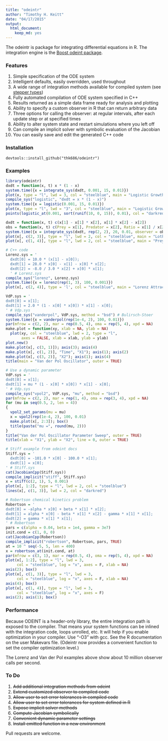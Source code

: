 ```yaml
---
title: "odeintr"
author: "Timothy H. Keitt"
date: "04/17/2015"
output:
  html_document:
    keep_md: yes
---
```


The odeintr is package for integrating differential equations in R. The integration engine is
the [Boost odeint package](http://www.odeint.com).

### Features

1. Simple specification of the ODE system
1. Intelligent defaults, easily overridden, used throughout
1. A wide range of integration methods available for compiled system (see [stepper types](http://www.boost.org/doc/libs/1_58_0/libs/numeric/odeint/doc/html/boost_numeric_odeint/odeint_in_detail/steppers.html#boost_numeric_odeint.odeint_in_detail.steppers.stepper_overview))
1. Fully automated compilation of ODE system specified in C++
1. Results returned as a simple data frame ready for analysis and plotting
1. Ability to specify a custom observer in R that can return arbitrary data
1. Three options for calling the observer: at regular intervals, after each update step or at specified times
1. Ability to alter system state and restart simulations where you left off
1. Can compile an implicit solver with symbolic evaluation of the Jacobian
1. You can easily save and edit the generated C++ code

### Installation

```
devtools::install_github("thk686/odeintr")
```

### Examples

```r
library(odeintr)
dxdt = function(x, t) x * (1 - x)
system.time({x = integrate_sys(dxdt, 0.001, 15, 0.01)})
plot(x, type = "l", lwd = 3, col = "steelblue", main = "Logistic Growth")
compile_sys("logistic", "dxdt = x * (1 - x)")
system.time({x = logistic(0.001, 15, 0.01)})
plot(x, type = "l", lwd = "3", col = "steelblue", main = "Logistic Growth")
points(logistic_at(0.001, sort(runif(10, 0, 15)), 0.01), col = "darkred")
```

```r
dxdt = function(x, t) c(x[1] - x[1] * x[2], x[1] * x[2] - x[2])
obs = function(x, t) c(Prey = x[1], Predator = x[2], Ratio = x[1] / x[2])
system.time({x = integrate_sys(dxdt, rep(2, 2), 20, 0.01, observer = obs)})
plot(x[, c(2, 3)], type = "l", lwd = 2, col = "steelblue", main = "Lotka-Volterra Phase Plot")
plot(x[, c(1, 4)], type = "l", lwd = 2, col = "steelblue", main = "Prey-Predator Ratio")
```

```r
# C++ code
Lorenz.sys = '
  dxdt[0] = 10.0 * (x[1] - x[0]);
  dxdt[1] = 28.0 * x[0] - x[1] - x[0] * x[2];
  dxdt[2] = -8.0 / 3.0 * x[2] + x[0] * x[1];
  ' # Lorenz.sys
compile_sys("lorenz", Lorenz.sys)
system.time({x = lorenz(rep(1, 3), 100, 0.001)})
plot(x[, c(2, 4)], type = 'l', col = "steelblue", main = "Lorenz Attractor")
```

```r
VdP.sys = '
dxdt[0] = x[1];
dxdt[1] = 2.0 * (1 - x[0] * x[0]) * x[1] - x[0];
' # Vdp.sys
compile_sys("vanderpol", VdP.sys, method = "bsd") # Bulirsch-Stoer
system.time({x = vanderpol(rep(1e-4, 2), 100, 0.01)})
par(mfrow = c(2, 2), mar = rep(0.5, 4), oma = rep(5, 4), xpd = NA)
make.plot = function(xy, xlab = NA, ylab = NA)
  plot(xy, col = "steelblue", lwd = 2, type = "l",
       axes = FALSE, xlab = xlab, ylab = ylab)
plot.new()
make.plot(x[, c(3, 1)]); axis(3); axis(4)
make.plot(x[, c(1, 2)], "Time", "X1"); axis(1); axis(2)
make.plot(x[, c(3, 2)], "X2"); axis(1); axis(4)
title(main = "Van der Pol Oscillator", outer = TRUE)
```

```r
# Use a dynamic parameter
VdP.sys = '
dxdt[0] = x[1];
dxdt[1] = mu * (1 - x[0] * x[0]) * x[1] - x[0];
' # Vdp.sys
compile_sys("vpol2", VdP.sys, "mu", method = "bsd")
par(mfrow = c(2, 2), mar = rep(1, 4), oma = rep(3, 4), xpd = NA)
for (mu in seq(0.5, 2, len = 4))
{
  vpol2_set_params(mu = mu)
  x = vpol2(rep(1e-4, 2), 100, 0.01)
  make.plot(x[, 2:3]); box()
  title(paste("mu =", round(mu, 2)))
}
title("Van der Pol Oscillator Parameter Sweep", outer = TRUE)
title(xlab = "X1", ylab = "X2", line = 0, outer = TRUE)
```

```r
# Stiff example from odeint docs
Stiff.sys = '
  dxdt[0] = -101.0 * x[0] - 100.0 * x[1];
  dxdt[1] = x[0];
' # Stiff.sys
cat(JacobianCpp(Stiff.sys))
compile_implicit("stiff", Stiff.sys)
x = stiff(c(2, 1), 5, 0.001)
plot(x[, 1:2], type = "l", lwd = 2, col = "steelblue")
lines(x[, c(1, 3)], lwd = 2, col = "darkred")
```


```r
# Robertson chemical kinetics problem
Robertson = '
dxdt[0] = -alpha * x[0] + beta * x[1] * x[2];
dxdt[1] = alpha * x[0] - beta * x[1] * x[2] - gamma * x[1] * x[1];
dxdt[2] = gamma * x[1] * x[1];
' # Robertson
pars = c(alpha = 0.04, beta = 1e4, gamma = 3e7)
init.cond = c(1, 0, 0)
cat(JacobianCpp(Robertson))
compile_implicit("robertson", Robertson, pars, TRUE)
at = 10 ^ seq(-5, 5, len = 400)
x = robertson_at(init.cond, at)
par(mfrow = c(3, 1), mar = rep(0.5, 4), oma = rep(5, 4), xpd = NA)
plot(x[, 1:2], type = "l", lwd = 3,
     col = "steelblue", log = "x", axes = F, xlab = NA)
axis(2); box()
plot(x[, c(1, 3)], type = "l", lwd = 3,
     col = "steelblue", log = "x", axes = F, xlab = NA)
axis(4); box()
plot(x[, c(1, 4)], type = "l", lwd = 3,
     col = "steelblue", log = "x", axes = F)
axis(2); axis(1); box()
```

### Performance

Because ODEINT is a header-only library, the entire integration path is exposed to the compiler. That means your system functions can be inlined with the integration code, loops unrolled, etc. It will help if you enable optimization in your compiler. Use "-O3" with gcc. See the R documentation on the user Makevars file. (Odeintr now provides a convenient function to set the compiler
optimization level.)

The Lorenz  and Van der Pol examples above show about 10 million observer calls per second.

### To Do

1. ~~Add additional integration methods from odeint~~
1. ~~Extend customized observer to compiled code~~
1. ~~Allow user to set error tolerances in compiled code~~
1. ~~Allow user to set error tolerances for system defined in R~~
1. ~~Expose implicit solver methods~~
1. ~~Compute Jacobian symbolically~~
1. ~~Convenient dynamic parameter settings~~
1. ~~Install emitted function in a new environment~~

Pull requests are welcome.

